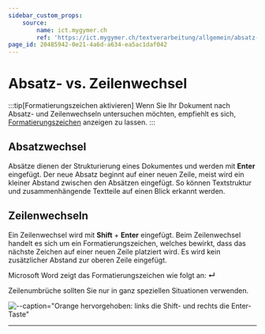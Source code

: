 ```yaml
---
sidebar_custom_props:
    source:
        name: ict.mygymer.ch
        ref: 'https://ict.mygymer.ch/textverarbeitung/allgemein/absatz-vs-zeilenwechsel/'
page_id: 20485942-0e21-4a6d-a634-ea5ac1daf042
---
```


# Absatz- vs. Zeilenwechsel

:::tip[Formatierungszeichen aktivieren] Wenn Sie Ihr Dokument nach Absatz- und Zeilenwechseln untersuchen möchten, empfiehlt es sich, [Formatierungszeichen](Formatierungszeichen) anzeigen zu lassen. :::

## Absatzwechsel

Absätze dienen der Strukturierung eines Dokumentes und werden mit **Enter** eingefügt. Der neue Absatz beginnt auf einer neuen Zeile, meist wird ein kleiner Abstand zwischen den Absätzen eingefügt. So können Textstruktur und zusammenhängende Textteile auf einen Blick erkannt werden.

## Zeilenwechseln

Ein Zeilenwechsel wird mit **Shift** + **Enter** eingefügt. Beim Zeilenwechsel handelt es sich um ein Formatierungszeichen, welches bewirkt, dass das nächste Zeichen auf einer neuen Zeile platziert wird. Es wird kein zusätzlicher Abstand zur oberen Zeile eingefügt.

Microsoft Word zeigt das Formatierungszeichen wie folgt an: **↵**

Zeilenumbrüche sollten Sie nur in ganz speziellen Situationen verwenden.

![--caption="Orange hervorgehoben: links die Shift- und rechts die Enter-Taste"](img/keyboard-shift-return.svg)

---
